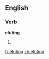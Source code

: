 ==English==

===Verb===
'''eluting'''

# {{present participle of|[[elute]]}}

[[fr:eluting]]
[[zh:eluting]]